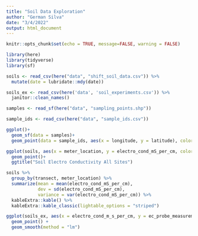 ```yaml
---
title: "Soil Data Exploration"
author: "German Silva"
date: "3/4/2022"
output: html_document
---
```


```r
knitr::opts_chunk$set(echo = TRUE, message=FALSE, warning = FALSE)

library(here)
library(tidyverse)
library(sf)
```

```r
soils <- read_csv(here("data", "shift_soil_data.csv")) %>% 
  mutate(date = lubridate::mdy(date))

soils_ex <- read_csv(here('data', 'soil_experiments.csv')) %>% 
  janitor::clean_names()

samples <- read_sf(here("data", "sampling_points.shp"))

sample_ids <- read_csv(here("data", "sample_ids.csv"))
```

```r
ggplot()+
  geom_sf(data = samples)+
  geom_point(data = sample_ids, aes(x = longitude, y = latitude), color = "red")
```


```r
ggplot(soils, aes(x = meter_location, y = electro_cond_mS_per_cm, color = transect)) +
  geom_point()+
  ggtitle("Soil Electro Conductivity All Sites")

soils %>% 
  group_by(transect, meter_location) %>% 
  summarize(mean = mean(electro_cond_mS_per_cm),
            dev = sd(electro_cond_mS_per_cm),
            variance = var(electro_cond_mS_per_cm)) %>% 
  kableExtra::kable() %>% 
  kableExtra::kable_classic(lightable_options = "striped")

```


```r
ggplot(soils_ex, aes(x = electro_cond_m_s_per_cm, y = ec_probe_measurement))+
  geom_point() +
  geom_smooth(method = "lm")
```


